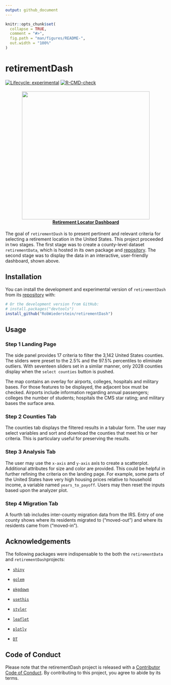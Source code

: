 ```yaml
---
output: github_document
---
```


<!-- README.md is generated from README.Rmd. Please edit that file -->

```r
knitr::opts_chunk$set(
  collapse = TRUE,
  comment = "#>",
  fig.path = "man/figures/README-",
  out.width = "100%"
)
```

# retirementDash

<!-- badges: start -->
[![Lifecycle: experimental](https://img.shields.io/badge/lifecycle-experimental-orange.svg)](https://lifecycle.r-lib.org/articles/stages.html#experimental)
[![R-CMD-check](https://github.com/RobWiederstein/retirementDash/workflows/R-CMD-check/badge.svg)](https://github.com/RobWiederstein/retirementDash/actions)
<!-- badges: end -->

<h4 align="center">
<a href="https://rob-wiederstein.shinyapps.io/retirement-dashboard/?_ga=2.138388592.1542637753.1630614255-2110524801.1630416115"><img src='man/figures/retirementDash.png' align="center" height="400"/><br/></a>
<a href="https://rob-wiederstein.shinyapps.io/retirementdash/?_ga=2.99037854.1258475930.1633524763-1285109657.1633184174">Retirement
Locator Dashboard</a>
</h4>

The goal of `retirementDash` is to present pertinent and relevant criteria for selecting a retirement location in the United States.  This project proceeded in two stages.  The first stage was to create a county-level dataset `retirementData`, which is hosted in its own package and [repository](https://github.com/RobWiederstein/retirementData).  The second stage was to display the data in an interactive, user-friendly dashboard, shown above.

## Installation

You can install the development and experimental version of `retirementDash` from its [repository](https://github.com/RobWiederstein/retirementDash) with:

``` r
# Or the development version from GitHub:
# install.packages("devtools")
install_github("RobWiederstein/retirementDash")
```

## Usage

### Step 1 Landing Page

The side panel provides 17 criteria to filter the 3,142 United States counties.  The sliders were preset to the 2.5% and the 97.5% percentiles to eliminate outliers.  With seventeen sliders set in a similar manner, only 2028 counties display when the `select counties` button is pushed.

The map contains an overlay for airports, colleges, hospitals and military bases.  For those features to be displayed, the adjacent box must be checked. Airports include information regarding annual passengers; colleges the number of students; hospitals the CMS star rating; and military bases the surface area.

### Step 2 Counties Tab

The counties tab displays the filtered results in a tabular form.  The user may select variables and sort and download the counties that meet his or her criteria. This is particulary useful for preserving the results.

### Step 3 Analysis Tab

The user may use the `x-axis` and `y-axis` axis to create a scatterplot.  Additional attributes for size and color are provided.  This could be helpful in further refining the criteria on the landing page.  For example, some parts of the United States have very high housing prices relative to household income, a variable named `years_to_payoff`.  Users may then reset the inputs based upon the analyzer plot.

### Step 4 Migration Tab

A fourth tab includes inter-county migration data from the IRS.  Entry of one county shows where its residents migrated to ("moved-out") and where its residents came from ("moved-in").

## Acknowledgements

The following packages were indispensable to the both the `retirementData` and `retirementDash`projects:

- [`shiny`](https://github.com/rstudio/shiny)

- [`golem`](https://github.com/ThinkR-open/golem)

- [`pkgdown`](https://github.com/r-lib/pkgdown)

- [`usethis`](https://github.com/r-lib/usethis)

- [`styler`](https://github.com/r-lib/styler)

- [`leaflet`](https://github.com/Leaflet/Leaflet)

- [`plotly`](https://github.com/plotly/plotly.R)

- [`DT`](https://github.com/rstudio/DT)

## Code of Conduct

Please note that the retirementDash project is released with a [Contributor Code of Conduct](https://contributor-covenant.org/version/2/0/CODE_OF_CONDUCT.html). By contributing to this project, you agree to abide by its terms.

